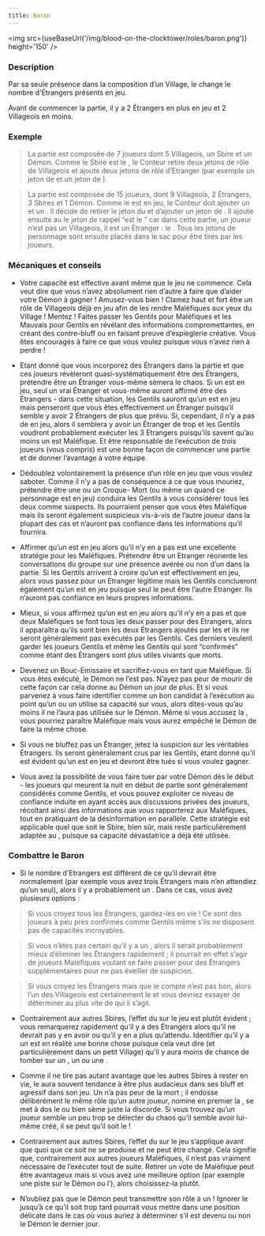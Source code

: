 ```yaml
---
title: Baron
---
```



<img src={useBaseUrl('/img/blood-on-the-clocktower/roles/baron.png')} height='150' />

<Role BARON header />

### Description
Par sa seule présence dans la composition d’un Village, le <Role BARON /> change le nombre d'Étrangers présents en jeu.

Avant de commencer la partie, il y a 2 Étrangers en plus en jeu et 2 Villageois en moins.


### Exemple
> La partie est composée de 7 joueurs dont 5 Villageois, un Sbire et un Démon. Comme le Sbire est le <Role BARON />, le Conteur retire deux jetons de rôle de Villageois et ajoute deux jetons de rôle d’Etranger (par exemple un jeton de <Role VERTUEUX /> et un jeton de <Role MAJORDOME />).

> La partie est composée de 15 joueurs, dont 9 Villageois, 2 Étrangers, 3 Sbires et 1 Démon. Comme le <Role BARON /> est en jeu, le Conteur doit ajouter un <Role SOULARD /> et un <Role RECLUS />. Il décide de retirer le jeton du <Role MOINE /> et d’ajouter un jeton de <Role RECLUS />. Il ajoute ensuite au <Role SOULARD /> le jeton de rappel “est le <Role SOULARD />” car dans cette partie, un joueur n’est pas un Villageois, il est un Étranger : le <Role SOULARD />. Tous les jetons de personnage sont ensuite placés dans le sac pour être tirés par les joueurs.


### Mécaniques et conseils
- Votre capacité est effective avant même que le jeu ne commence. Cela veut dire que vous n’avez absolument rien d’autre à faire que d’aider votre Démon à gagner ! Amusez-vous bien ! Clamez haut et fort être un rôle de Villageois déjà en jeu afin de les rendre Maléfiques aux yeux du Village ! Mentez ! Faites passer les Gentils pour Maléfiques et les Mauvais pour Gentils en révélant des informations compromettantes, en créant des contre-bluff ou en faisant preuve d’espièglerie créative. Vous êtes encouragés à faire ce que vous voulez puisque vous n’avez rien à perdre !

- Etant donné que vous incorporez des Étrangers dans la partie et que ces joueurs révèleront quasi-systématiquement être des Étrangers, prétendre être un Étranger vous-même sèmera le chaos. Si un <Role SOULARD /> est en jeu, seul un vrai Étranger et vous-même auront affirmé être des Étrangers - dans cette situation, les Gentils sauront qu’un <Role BARON /> est en jeu mais penseront que vous êtes effectivement un Étranger puisqu’il semble y avoir 2 Étrangers de plus que prévu. Si, cependant, il n’y a pas de <Role SOULARD /> en jeu, alors il semblera y avoir un Étranger de trop et les Gentils voudront probablement exécuter les 3 Etrangers puisqu’ils savent qu’au moins un est Maléfique. Et être responsable de l’exécution de trois joueurs (vous compris) est une bonne façon de commencer une partie et de donner l’avantage à votre équipe. 

- Dédoublez volontairement la présence d’un rôle en jeu que vous voulez saboter. Comme il n’y a pas de conséquence à ce que vous mouriez, prétendre être une <Role VOYANTE /> ou un Croque- Mort (ou même un <Role MAIRE /> quand ce personnage est en jeu) conduira les Gentils à vous considérer tous les deux comme suspects. Ils pourraient penser que vous êtes Maléfique mais ils seront également suspicieux vis-à-vis de l’autre joueur dans la plupart des cas et n’auront pas confiance dans les informations qu’il fournira.

- Affirmer qu’un <Role BARON /> est en jeu alors qu’il n’y en a pas est une excellente stratégie pour les Maléfiques. Prétendre être un Etranger réoriente les conversations du groupe sur une présence avérée ou non d’un <Role BARON /> dans la partie. Si les Gentils arrivent à croire qu’un <Role BARON /> est effectivement en jeu, alors vous passez pour un Etranger légitime mais les Gentils conclueront également qu’un <Role SOULARD /> est en jeu puisque seul le <Role SOULARD /> peut être l’autre Etranger. Ils n’auront pas confiance en leurs propres informations. 

- Mieux, si vous affirmez qu’un <Role BARON /> est en jeu alors qu’il n’y en a pas et que deux Maléfiques se font tous les deux passer pour des Étrangers, alors il apparaîtra qu’ils sont bien les deux Étrangers ajoutés par les <Role BARON /> et ils ne seront généralement pas exécutés par les Gentils. Ces derniers veulent garder les joueurs Gentils et même les Gentils qui sont “confirmés” comme étant des Étrangers sont plus utiles vivants que morts.

- Devenez un Bouc-Emissaire et sacrifiez-vous en tant que Maléfique. Si vous êtes exécuté, le Démon ne l’est pas. N’ayez pas peur de mourir de cette façon car cela donne au Démon un jour de plus. Et si vous parvenez à vous faire identifier comme un bon candidat à l’exécution au point qu’un <Role MERCENAIRE /> ou un <Role GARDIEN /> utilise sa capacité sur vous, alors dites-vous qu’au moins il ne l’aura pas utilisée sur le Démon. Même si vous accusez la <Role PUCELLE />, vous pourriez paraître Maléfique mais vous aurez empêché le Démon de faire la même chose.

- Si vous ne bluffez pas un Étranger, jetez la suspicion sur les véritables Étrangers. Ils seront généralement crus par les Gentils, étant donné qu’il est évident qu’un <Role BARON /> est en jeu et devront être tués si vous voulez gagner.

- Vous avez la possibilité de vous faire tuer par votre Démon dès le début - les joueurs qui meurent la nuit en début de partie sont généralement considérés comme Gentils, et vous pouvez exploiter ce niveau de confiance induite en ayant accès aux discussions privées des joueurs, récoltant ainsi des informations que vous rapporterez aux Maléfiques, tout en pratiquant de la désinformation en parallèle. Cette stratégie est applicable quel que soit le Sbire, bien sûr, mais reste particulièrement adaptée au <Role BARON />, puisque sa capacité dévastatrice a déjà été utilisée. 


### Combattre le Baron
- Si le nombre d'Etrangers est différent de ce qu’il devrait être normalement (par exemple vous avez trois Étrangers mais n’en attendiez qu’un seul), alors il y a probablement un <Role BARON />. Dans ce cas, vous avez plusieurs options :

> Si vous croyez tous les Étrangers, gardez-les en vie ! Ce sont des joueurs à peu près confirmés comme Gentils même s’ils ne disposent pas de capacités incroyables.

> Si vous n’êtes pas certain qu’il y a un <Role BARON />, alors il serait probablement mieux d’éliminer les Étrangers rapidement ; il pourrait en effet s’agir de joueurs Maléfiques voulant se faire passer pour des Étrangers supplémentaires pour ne pas éveiller de suspicion.

> Si vous croyez les Étrangers mais que le compte n’est pas bon, alors l’un des Villageois est certainement le <Role SOULARD /> et vous devriez essayer de déterminer au plus vite de qui il s’agit.

- Contrairement aux autres Sbires, l’effet du <Role BARON /> sur le jeu est plutôt évident ; vous remarquerez rapidement qu’il y a des Étrangers alors qu’il ne devrait pas y en avoir ou qu’il y en a plus qu’attendu. Identifier qu’il y a un <Role BARON /> est en réalité une bonne chose puisque cela veut dire (et particulièrement dans un petit Village) qu’il y aura moins de chance de tomber sur un <Role EMPOISONNEUR />, un <Role ESPION /> ou une <Role CROQUEUSE_D_HOMMES />.

- Comme il ne tire pas autant avantage que les autres Sbires à rester en vie, le <Role BARON /> aura souvent tendance à être plus audacieux dans ses bluff et agressif dans son jeu. Un <Role BARON /> n’a pas peur de la mort ; il endosse délibérément le même rôle qu’un autre joueur, nomine en premier la <Role PUCELLE />, se met à dos le <Role MERCENAIRE /> ou bien sème juste la discorde. Si vous trouvez qu’un joueur semble un peu trop se délecter du chaos qu’il semble avoir lui-même créé, il se peut qu’il soit le <Role BARON /> !

- Contrairement aux autres Sbires, l’effet du <Role BARON /> sur le jeu s’applique avant que quoi que ce soit ne se produise et ne peut être changé. Cela signifie que, contrairement aux autres joueurs Maléfiques, il n’est pas vraiment nécessaire de l’exécuter tout de suite. Retirer un vote de Maléfique peut être avantageux mais si vous avez une meilleure option (par exemple une piste sur le Démon ou l’<Role EMPOISONNEUR />), alors choisissez-la plutôt.

- N’oubliez pas que le Démon peut transmettre son rôle à un <Role BARON /> ! Ignorer le <Role BARON /> jusqu’à ce qu’il soit trop tard pourrait vous mettre dans une position délicate dans le cas où vous auriez à déterminer s’il est devenu ou non le Démon le dernier jour.

